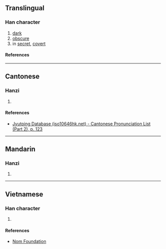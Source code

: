 {{character info}}
==Translingual==

===Han character===
{{Han char|rn=72|rad=日|as=11|sn=15|four=64027|canj=ATLB|ids=⿰日㒼}}

# [[dark]]
# [[obscure]]
# in [[secret]], [[covert]]

====References====
{{Han ref|kx=0499.140|dkj=14119|dj=0868.190|hdz=21532.140|uh=66AA}}

----

==Cantonese==

===Hanzi===
{{yue-hanzi|jyut=[[mun5]]|y=mun5}}

# {{rfdef|yue|sort=日11}}

====References====
* [http://www.iso10646hk.net/jp/document/download.jsp Jyutping Database (iso10646hk.net) - Cantonese Pronunciation List (Part 2), p. 123]

----

==Mandarin==

===Hanzi===
{{cmn-hanzi|pin=[[mèn]] ([[men4]])|wg=men<sup>4</sup>}}

# {{rfdef|cmn}}

----

==Vietnamese==

===Han character===
{{vi-readings|rs=日11|reading=mơn}}

# {{rfdef|vi|sort=日11}}

====References====
* [http://nomfoundation.org/common/nom_details.php?codepoint=66aa Nom Foundation]